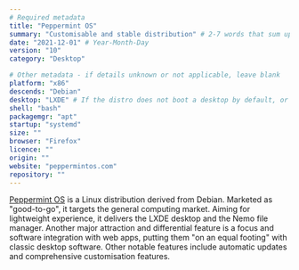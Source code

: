 ```yaml
---
# Required metadata
title: "Peppermint OS"
summary: "Customisable and stable distribution" # 2-7 words that sum up the distribution
date: "2021-12-01" # Year-Month-Day
version: "10"
category: "Desktop"

# Other metadata - if details unknown or not applicable, leave blank
platform: "x86"
descends: "Debian"
desktop: "LXDE" # If the distro does not boot a desktop by default, or doesn't ship one, leave 'desktop' blank
shell: "bash"
packagemgr: "apt"
startup: "systemd"
size: ""
browser: "Firefox"
licence: ""
origin: ""
website: "peppermintos.com"
repository: ""
---
```


[Peppermint OS](https://peppermintos.com) is a Linux distribution derived from Debian. Marketed as "good-to-go", it targets the general computing market. Aiming for lightweight experience, it delivers the LXDE desktop and the Nemo file manager. Another major attraction and differential feature is a focus and software integration with web apps, putting them "on an equal footing" with classic desktop software. Other notable features include automatic updates and comprehensive customisation features.
